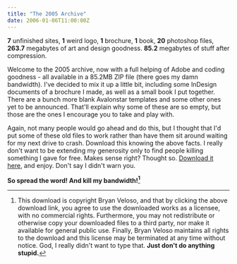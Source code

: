 ```yaml
---
title: "The 2005 Archive"
date: 2006-01-06T11:00:00Z
---
```


**7** unfinished sites, **1** weird logo, **1** brochure, **1** book, **20** photoshop files, **263.7** megabytes of art and design goodness. **85.2** megabytes of stuff after compression.

Welcome to the 2005 archive, now with a full helping of Adobe and coding goodness - all available in a 85.2MB ZIP file (there goes my damn bandwidth). I've decided to mix it up a little bit, including some InDesign documents of a brochure I made, as well as a small book I put together. There are a bunch more blank Avalonstar templates and some other ones yet to be announced. That'll explain why some of these are so empty, but those are the ones I encourage you to take and play with.

Again, not many people would go ahead and do this, but I thought that I'd put some of these old files to work rather than have them sit around waiting for my next drive to crash. Download this knowing the above facts. I really don't want to be extending my generosity only to find people killing something I gave for free. Makes sense right? Thought so. [Download it here][1], and enjoy. Don't say I didn't warn you.

**So spread the word! And kill my bandwidth![^1]**

[^1]: This download is copyright Bryan Veloso, and that by clicking the above download link, you agree to use the downloaded works as a licensee, with no commercial rights. Furthermore, you may not redistribute or otherwise copy your downloaded files to a third party, nor make it available for general public use. Finally, Bryan Veloso maintains all rights to the download and this license may be terminated at any time without notice. God, I really didn't want to type that. **Just don't do anything stupid.**

[1]: http://avalonstar.com/projects/extras/the2005archive.zip
